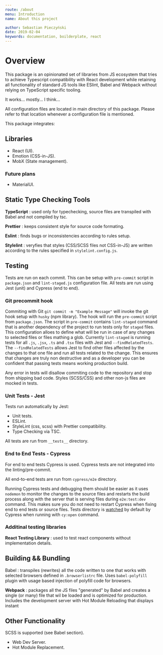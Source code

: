 ```yaml
---
route: /about
menu: Introduction
name: About this project

author: Sebastian Pieczyński
date: 2019-02-04
keywords: documentation, boilderplate, react
---
```


# Overview

This package is an opinionated set of libraries from JS ecosystem that tries to achieve Typescript compatibility with React development while retaining all functionality of standard JS tools like ESlint, Babel and Webpack without relying on TypeScript specific tooling.

It works... mostly... I think...

All configuration files are located in main directory of this package. Please refer to that location whenever a configuration file is mentioned.

This package integrates:

## Libraries

- React (UI).
- Emotion (CSS-in-JS).
- MobX (State management).

### Future plans

- MaterialUI.

## Static Type Checking Tools

**TypeScript**
: used only for typechecking, source files are transpiled with Babel and not compiled by tsc.

**Prettier**
: keeps consistent style for source code formating.

**Eslint**
: finds bugs or inconsistencies according to rules setup.

**Stylelint**
: veryfies that styles (CSS/SCSS files not CSS-in-JS) are written according to the rules specified in `stylelint.config.js`.

## Testing

Tests are run on each commit. This can be setup with `pre-commit` script in `package.json` and `lint-staged.js` configuration file. All tests are run using Jest (unit) and Cypress (end to end).

### Git precommit hook

Commiting with Git `git commit -m "Example Message"` will invoke the git hook setup with `husky` (npm library). The hook will run the `pre-commit` script from `package.json`. The script in `pre-commit` contains `lint-staged` command that is another dependency of the project to run tests only for `staged` files. This configuration alloes to define what will be run in case of any changes to selected files or files mathing a glob. Currently `lint-staged` is running tests for all `.js`, `.jsx`, `.ts` and `.tsx` files with Jest and `--findRelatedTests`. The `--findRelatedTests` allows Jest to find other files affected by the changes to that one file and run all tests related to the change. This ensures that changes are truly non destructive and as a developer you can be confident that passing tests means working production build.

Any error in tests will disallow commiting code to the repository and stop from shipping bad code.
Styles (SCSS/CSS) and other non-js files are mocked in tests.

### Unit Tests - Jest

Tests run automatically by Jest:

- Unit tests.
- ESLint.
- StyleLint (css, scss) with Prettier compatibility.
- Type Checking via TSC.

All tests are run from `__tests__` directory.

### End to End Tests - Cypress

For end to end tests Cypress is used. Cypress tests are not integrated into the linting/pre-commit.

All end-to-end tests are run from `cypress/e2e` directory.

Running Cypress tests and debugging them should be easier as it uses `nodemon` to monitor the changes to the source files and restarts the build process along with the server that is serving files during `e2e:test:dev` command. This makes sure you do not need to restart Cypress when fixing end to end tests or source files. Tests directory is [watched](https://docs.cypress.io/guides/core-concepts/writing-and-organizing-tests.html#Configuration) by default by Cypress when running with `cy:open` command.

### Additinal testing libraries

**React Testing Library**
: used to test react components without implementation details.

## Building && Bundling

Babel
: transpiles (rewrites) all the code written to one that works with selected browsers defined in `.browserlistrc` file. Uses `babel-polyfill` plugin with usage based injection of polyfill code for browsers.

**Webpack**
: packages all the JS files "generated" by Babel and creates a single (or many) file that wil be loaded and is optimized for production. Includes the development server with Hot Module Reloading that displays instant

## Other Functionality

SCSS is supported (see Babel section).

- Web Dev Server.
- Hot Module Replacement.

